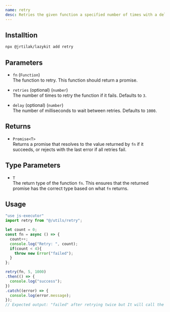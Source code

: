 ```yaml
---
name: retry
desc: Retries the given function a specified number of times with a delay between each retry.
---
```



<CodePreview methodName="retry"/>

## Installtion

```bash
npx @jrtilak/lazykit add retry
```
## Parameters

- `fn` (`Function`)  
  The function to retry. This function should return a promise.

- `retries` (optional) (`number`)  
  The number of times to retry the function if it fails. Defaults to `3`.

- `delay` (optional) (`number`)  
  The number of milliseconds to wait between retries. Defaults to `1000`.

## Returns

- `Promise<T>`  
  Returns a promise that resolves to the value returned by `fn` if it succeeds, or rejects with the last error if all retries fail.

## Type Parameters

- `T`  
  The return type of the function `fn`. This ensures that the returned promise has the correct type based on what `fn` returns.

## Usage

```javascript
"use js-executor"
import retry from "@/utils/retry";

let count = 0;
const fn = async () => {
  count++;
  console.log("Retry: ", count);
  if(count < 4){
    throw new Error("failed");
  }
};

retry(fn, 5, 1000)
.then(() => {
  console.log("success");
})
.catch((error) => {
  console.log(error.message);
});
// Expected output: "failed" after retrying twice but It will call the function 3 times.

```


